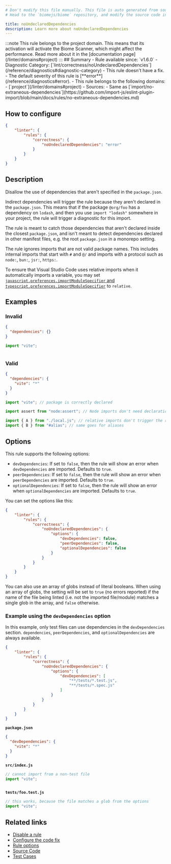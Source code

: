 ```yaml
---
# Don't modify this file manually. This file is auto generated from source, and you will lose your changes next time the website is built.
# Head to the `biomejs/biome` repository, and modify the source code in there.

title: noUndeclaredDependencies
description: Learn more about noUndeclaredDependencies
---
```


<Tabs>
<TabItem label="JavaScript (and super languages)" icon="seti:javascript">
:::note
This rule belongs to the project domain. This means that its activation will activate the Biome Scanner, which might affect the performance. Read more about it in the [documentation page](/linter/domains#project)
:::
## Summary
- Rule available since: `v1.6.0`
- Diagnostic Category: [`lint/correctness/noUndeclaredDependencies`](/reference/diagnostics#diagnostic-category)
- This rule doesn't have a fix.
- The default severity of this rule is [**error**](/reference/diagnostics#error).
- This rule belongs to the following domains:
  - [`project`](/linter/domains#project)
- Sources: 
  - Same as [`import/no-extraneous-dependencies`](https://github.com/import-js/eslint-plugin-import/blob/main/docs/rules/no-extraneous-dependencies.md)

## How to configure
```json title="biome.json"
{
	"linter": {
		"rules": {
			"correctness": {
				"noUndeclaredDependencies": "error"
			}
		}
	}
}

```
## Description
Disallow the use of dependencies that aren't specified in the `package.json`.

Indirect dependencies will trigger the rule because they aren't declared in the `package.json`.
This means that if the package `@org/foo` has a dependency on `lodash`, and then you use
`import "lodash"` somewhere in your project, the rule will trigger a diagnostic for this import.

The rule is meant to catch those dependencies that aren't declared inside the closest `package.json`, and
isn't meant to detect dependencies declared in other manifest files, e.g. the root `package.json` in a monorepo setting.

The rule ignores imports that are not valid package names.
This includes internal imports that start with `#` and `@/` and imports with a protocol such as `node:`, `bun:`, `jsr:`, `https:`.

To ensure that Visual Studio Code uses relative imports when it automatically imports a variable,
you may set [`javascript.preferences.importModuleSpecifier` and `typescript.preferences.importModuleSpecifier`](https://code.visualstudio.com/docs/getstarted/settings) to `relative`.

## Examples

### Invalid

```file=package.json
{
  "dependencies": {}
}
```

```file=index.js
import "vite";
```

<pre class="language-text"><code class="language-text"></code></pre>

### Valid

```file=package.json
{
  "dependencies": {
    "vite": "*"
  }
}
```

```file=index.js
import "vite"; // package is correctly declared

import assert from "node:assert"; // Node imports don't need declaration

import { A } from "./local.js"; // relative imports don't trigger the rule
import { B } from "#alias"; // same goes for aliases
```

## Options

This rule supports the following options:

- `devDependencies`: If set to `false`, then the rule will show an error when `devDependencies` are imported. Defaults to `true`.
- `peerDependencies`: If set to `false`, then the rule will show an error when `peerDependencies` are imported. Defaults to `true`.
- `optionalDependencies`: If set to `false`, then the rule will show an error when `optionalDependencies` are imported. Defaults to `true`.

You can set the options like this:

```json title='biome.json'
{
	"linter": {
		"rules": {
			"correctness": {
				"noUndeclaredDependencies": {
					"options": {
						"devDependencies": false,
						"peerDependencies": false,
						"optionalDependencies": false
					}
				}
			}
		}
	}
}

```

You can also use an array of globs instead of literal booleans.
When using an array of globs, the setting will be set to `true` (no errors reported)
if the name of the file being linted (i.e. not the imported file/module) matches a single glob
in the array, and `false` otherwise.

### Example using the `devDependencies` option

In this example, only test files can use dependencies in the
`devDependencies` section. `dependencies`, `peerDependencies`, and
`optionalDependencies` are always available.

```json title='biome.json'
{
	"linter": {
		"rules": {
			"correctness": {
				"noUndeclaredDependencies": {
					"options": {
						"devDependencies": [
							"**/tests/*.test.js",
							"**/tests/*.spec.js"
						]
					}
				}
			}
		}
	}
}

```

**`package.json`**

```file=package.json
{
  "devDependencies": {
    "vite": "*"
  }
}
```

**`src/index.js`**

```file=src/index.js
// cannot import from a non-test file
import "vite";
```

<pre class="language-text"><code class="language-text"></code></pre>

**`tests/foo.test.js`**

```file=tests/foo.test.js
// this works, because the file matches a glob from the options
import "vite";
```

## Related links

- [Disable a rule](/linter/#disable-a-rule)
- [Configure the code fix](/linter#configure-the-code-fix)
- [Rule options](/linter/#rule-options)
- [Source Code](https://github.com/biomejs/biome/blob/main/crates/biome_js_analyze/src/lint/correctness/no_undeclared_dependencies.rs)
- [Test Cases](https://github.com/biomejs/biome/blob/main/crates/biome_js_analyze/tests/specs/correctness/noUndeclaredDependencies)

</TabItem>
</Tabs>

